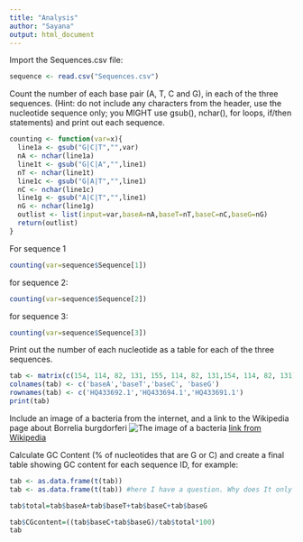 ```yaml
---
title: "Analysis"
author: "Sayana"
output: html_document
---
```

Import the Sequences.csv file:
```r
sequence <- read.csv("Sequences.csv")
```
Count the number of each base pair (A, T, C and G), in each of the three sequences. (Hint: do not include any characters from the header, use the nucleotide sequence only; you MIGHT use gsub(), nchar(), for loops, if/then statements) and print out each sequence.
```r
counting <- function(var=x){
  line1a <- gsub("G|C|T","",var)
  nA <- nchar(line1a)
  line1t <- gsub("G|C|A","",line1)
  nT <- nchar(line1t)
  line1c <- gsub("G|A|T","",line1)
  nC <- nchar(line1c)
  line1g <- gsub("A|C|T","",line1)
  nG <- nchar(line1g)
  outlist <- list(input=var,baseA=nA,baseT=nT,baseC=nC,baseG=nG)
  return(outlist)
}
```
  For sequence 1
```r
counting(var=sequence$Sequence[1])
```
for sequence 2:
```r
counting(var=sequence$Sequence[2])
```
for sequence 3:
```r
counting(var=sequence$Sequence[3])
```

Print out the number of each nucleotide as a table for each of the three sequences.
```r
tab <- matrix(c(154, 114, 82, 131, 155, 114, 82, 131,154, 114, 82, 131), ncol=4,byrow=TRUE)
colnames(tab) <- c('baseA','baseT','baseC', 'baseG')
rownames(tab) <- c('HQ433692.1','HQ433694.1','HQ433691.1')
print(tab)
```

Include an image of a bacteria from the internet, and a link to the Wikipedia page about Borrelia burgdorferi
![The image of a bacteria](/Users/sayana/Desktop/Rentrez/Imunologia-Borrelia-burgdorferi.jpeg)
[link from Wikipedia](https://en.wikipedia.org/wiki/Borrelia_burgdorferi)

Calculate GC Content (% of nucleotides that are G or C) and create a final table showing GC content for each sequence ID, for example:

```r
tab <- as.data.frame(t(tab))
tab <- as.data.frame(t(tab)) #here I have a question. Why does It only work when I enter this command twice.
```
```r
tab$total=tab$baseA+tab$baseT+tab$baseC+tab$baseG
```
```r
tab$CGcontent=((tab$baseC+tab$baseG)/tab$total*100)
tab
```

